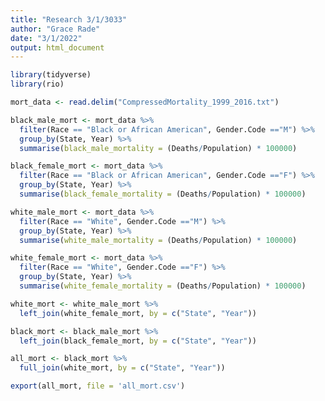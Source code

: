 ```yaml
---
title: "Research 3/1/3033"
author: "Grace Rade"
date: "3/1/2022"
output: html_document
---
```

```r
library(tidyverse)
library(rio)
```

```r
mort_data <- read.delim("CompressedMortality_1999_2016.txt")
```

```r
black_male_mort <- mort_data %>% 
  filter(Race == "Black or African American", Gender.Code =="M") %>% 
  group_by(State, Year) %>% 
  summarise(black_male_mortality = (Deaths/Population) * 100000)
```

```r
black_female_mort <- mort_data %>% 
  filter(Race == "Black or African American", Gender.Code =="F") %>% 
  group_by(State, Year) %>% 
  summarise(black_female_mortality = (Deaths/Population) * 100000)
```

```r
white_male_mort <- mort_data %>% 
  filter(Race == "White", Gender.Code =="M") %>% 
  group_by(State, Year) %>% 
  summarise(white_male_mortality = (Deaths/Population) * 100000)
```

```r
white_female_mort <- mort_data %>% 
  filter(Race == "White", Gender.Code =="F") %>% 
  group_by(State, Year) %>% 
  summarise(white_female_mortality = (Deaths/Population) * 100000)
```

```r
white_mort <- white_male_mort %>% 
  left_join(white_female_mort, by = c("State", "Year"))
```

```r
black_mort <- black_male_mort %>% 
  left_join(black_female_mort, by = c("State", "Year"))
```

```r
all_mort <- black_mort %>% 
  full_join(white_mort, by = c("State", "Year"))
```

```r
export(all_mort, file = 'all_mort.csv')
```


